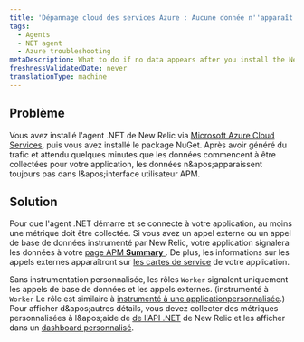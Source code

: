 ```yaml
---
title: 'Dépannage cloud des services Azure : Aucune donnée n''apparaît'
tags:
  - Agents
  - NET agent
  - Azure troubleshooting
metaDescription: What to do if no data appears after you install the New Relic .NET agent through Microsoft Azure Cloud Services.
freshnessValidatedDate: never
translationType: machine
---
```


## Problème

Vous avez installé l'agent .NET de New Relic via [Microsoft Azure Cloud Services](/docs/agents/net-agent/azure-installation/install-app-azure-cloud-services), puis vous avez installé le package NuGet. Après avoir généré du trafic et attendu quelques minutes que les données commencent à être collectées pour votre application, les données n&amp;apos;apparaissent toujours pas dans l&amp;apos;interface utilisateur APM.

## Solution

Pour que l'agent .NET démarre et se connecte à votre application, au moins une métrique doit être collectée. Si vous avez un appel externe ou un appel de base de données instrumenté par New Relic, votre application signalera les données à votre [page APM <DNT>**Summary**</DNT> ](/docs/apm/applications-menu/monitoring/apm-overview-page). De plus, les informations sur les appels externes apparaîtront sur [les cartes de service](/docs/data-analysis/user-interface-functions/view-your-data/service-maps-visualize-monitor-apps-entire-architecture) de votre application.

Sans instrumentation personnalisée, les rôles `Worker` signalent uniquement les appels de base de données et les appels externes. (instrumenté à `Worker` Le rôle est similaire à [instrumenté à une applicationpersonnalisée](/docs/agents/net-agent/instrumentation/instrumenting-non-iis-apps).) Pour afficher d&amp;apos;autres détails, vous devez collecter des métriques personnalisées à l&amp;apos;aide de [de l'API .NET](/docs/agents/net-agent/features/net-agent-api) de New Relic et les afficher dans un [dashboard personnalisé](/docs/dashboards/new-relic-dashboards/custom-dashboards/custom-dashboards).